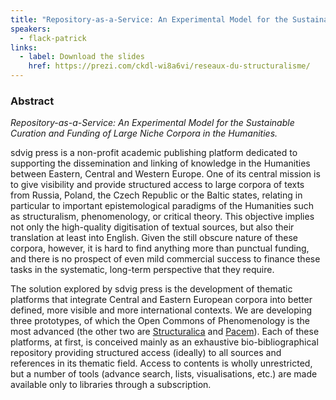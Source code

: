 ```yaml
---
title: "Repository-as-a-Service: An Experimental Model for the Sustainable Curation and Funding of Large Niche Corpora in the Humanities"
speakers:
  - flack-patrick
links:
  - label: Download the slides
    href: https://prezi.com/ckdl-wi8a6vi/reseaux-du-structuralisme/
---
```

### Abstract

*Repository-as-a-Service: An Experimental Model for the Sustainable Curation and Funding of Large Niche Corpora in the Humanities.*

sdvig press is a non-profit academic publishing platform dedicated to supporting the dissemination and linking of knowledge in the Humanities between Eastern, Central and Western Europe. One of its central mission is to give visibility and provide structured access to large corpora of texts from Russia, Poland, the Czech Republic or the Baltic states, relating in particular to important epistemological paradigms of the Humanities such as structuralism, phenomenology, or critical theory. This objective implies not only the high-quality digitisation of textual sources, but also their translation at least into English. Given the still obscure nature of these corpora, however, it is hard to find anything more than punctual funding, and there is no prospect of even mild commercial success to finance these tasks in the systematic, long-term perspective that they require.

The solution explored by sdvig press is the development of thematic platforms that integrate Central and Eastern European corpora into better defined, more visible and more international contexts. We are developing three prototypes, of which the Open Commons of Phenomenology is the most advanced (the other two are [Structuralica](http://structuralica.org/) and [Pacem](http://pacem.io/)). Each of these platforms, at first, is conceived mainly as an exhaustive bio-bibliographical repository providing structured access (ideally) to all sources and references in its thematic field. Access to contents is wholly unrestricted, but a number of tools (advance search, lists, visualisations, etc.) are made available only to libraries through a subscription.
